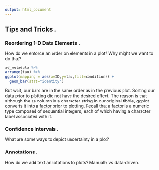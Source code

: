 ---
output: html_document
---

## Tips and Tricks .

### Reordering 1-D Data Elements .

How do we enforce an order on elements in a plot? Why might we want to do that?

``` {r}
ad_metadata %>%
arrange(tau) %>%
ggplot(mapping = aes(x=ID,y=tau,fill=condition)) +
  geom_bar(stat="identity")
```

But wait, our bars are in the same order as in the previous plot. Sorting our
data prior to plotting did not have the desired effect. The reason is that
although the `ID` column is a character string in our original tibble, ggplot
converts it into a [factor](#prog-factor) prior to plotting. Recall that a
factor is a numeric type composed of sequential integers, each of which having a
character label associated with it.

### Confidence Intervals .

What are some ways to depict uncertainty in a plot?

### Annotations .

How do we add text annotations to plots? Manually vs data-driven.
